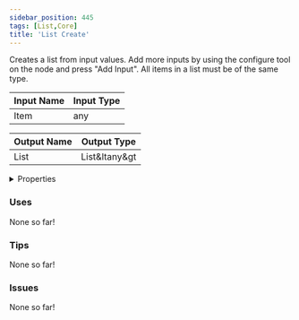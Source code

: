 ```yaml
---
sidebar_position: 445
tags: [List,Core]
title: 'List Create'
---
```


Creates a list from input values. Add more inputs by using the configure tool on the node and press "Add Input". All items in a list must be of the same type.



<DocusaurusSvg />

| Input Name | Input Type |
|-----------|-----------|
| Item | any |

| Output Name | Output Type |
|-----------|-----------|
| List | List&ltany&gt |


<details>
  <summary>Properties</summary>
  <div>
    <div>
    <table>
      <thead>
        <tr>
          <th>Is beta required?</th>
          <th>No</th>
        </tr>
        <tr>
          <th>Is this chip a trolling risk?</th>
          <th>No</th>
        </tr>
        <tr>
          <th>Is this chip a role assignment risk?</th>
          <th>No</th>
        </tr>
        <tr>
          <th>Chip UUID</th>
          <th>542d3256-0d51-4c33-a2a1-fbc44b7e1f07</th>
        </tr>
        <tr>
          <th>Room availability</th>
          <th>Available everywhere</th>
        </tr>
      </thead>
    </table>
    </div>
  </div>
</details>

### Uses

None so far!

### Tips

None so far!

### Issues

None so far!